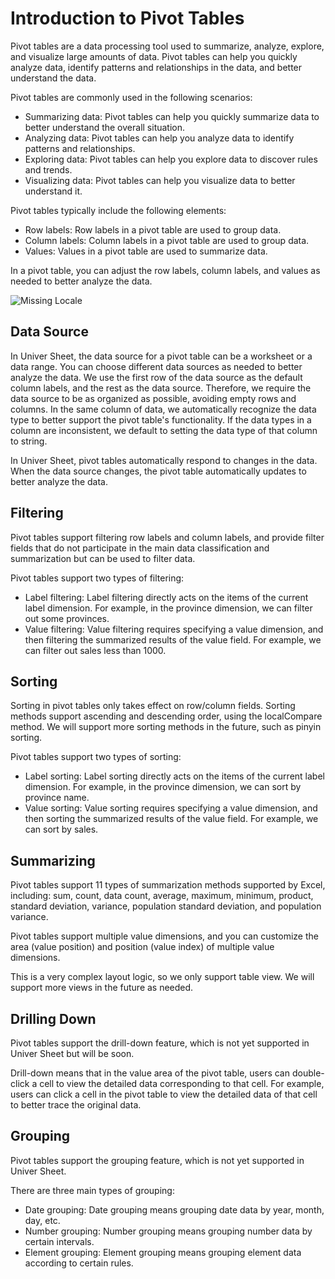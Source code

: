 # Introduction to Pivot Tables

Pivot tables are a data processing tool used to summarize, analyze, explore, and visualize large amounts of data. Pivot tables can help you quickly analyze data, identify patterns and relationships in the data, and better understand the data.

Pivot tables are commonly used in the following scenarios:

- Summarizing data: Pivot tables can help you quickly summarize data to better understand the overall situation.
- Analyzing data: Pivot tables can help you analyze data to identify patterns and relationships.
- Exploring data: Pivot tables can help you explore data to discover rules and trends.
- Visualizing data: Pivot tables can help you visualize data to better understand it.

Pivot tables typically include the following elements:

- Row labels: Row labels in a pivot table are used to group data.
- Column labels: Column labels in a pivot table are used to group data.
- Values: Values in a pivot table are used to summarize data.

In a pivot table, you can adjust the row labels, column labels, and values as needed to better analyze the data.

![Missing Locale](./introduction//pivot.png)

## Data Source

In Univer Sheet, the data source for a pivot table can be a worksheet or a data range. You can choose different data sources as needed to better analyze the data.
We use the first row of the data source as the default column labels, and the rest as the data source. Therefore, we require the data source to be as organized as possible, avoiding empty rows and columns.
In the same column of data, we automatically recognize the data type to better support the pivot table's functionality. If the data types in a column are inconsistent, we default to setting the data type of that column to string.

In Univer Sheet, pivot tables automatically respond to changes in the data. When the data source changes, the pivot table automatically updates to better analyze the data.

## Filtering

Pivot tables support filtering row labels and column labels, and provide filter fields that do not participate in the main data classification and summarization but can be used to filter data.

Pivot tables support two types of filtering:
- Label filtering: Label filtering directly acts on the items of the current label dimension. For example, in the province dimension, we can filter out some provinces.
- Value filtering: Value filtering requires specifying a value dimension, and then filtering the summarized results of the value field. For example, we can filter out sales less than 1000.

## Sorting

Sorting in pivot tables only takes effect on row/column fields. Sorting methods support ascending and descending order, using the localCompare method. We will support more sorting methods in the future, such as pinyin sorting.

Pivot tables support two types of sorting:
- Label sorting: Label sorting directly acts on the items of the current label dimension. For example, in the province dimension, we can sort by province name.
- Value sorting: Value sorting requires specifying a value dimension, and then sorting the summarized results of the value field. For example, we can sort by sales.

## Summarizing

Pivot tables support 11 types of summarization methods supported by Excel, including: sum, count, data count, average, maximum, minimum, product, standard deviation, variance, population standard deviation, and population variance.

Pivot tables support multiple value dimensions, and you can customize the area (value position) and position (value index) of multiple value dimensions.

This is a very complex layout logic, so we only support table view. We will support more views in the future as needed.

## Drilling Down

Pivot tables support the drill-down feature, which is not yet supported in Univer Sheet but will be soon.

Drill-down means that in the value area of the pivot table, users can double-click a cell to view the detailed data corresponding to that cell. For example, users can click a cell in the pivot table to view the detailed data of that cell to better trace the original data.

## Grouping

Pivot tables support the grouping feature, which is not yet supported in Univer Sheet.

There are three main types of grouping:
- Date grouping: Date grouping means grouping date data by year, month, day, etc.
- Number grouping: Number grouping means grouping number data by certain intervals.
- Element grouping: Element grouping means grouping element data according to certain rules.
